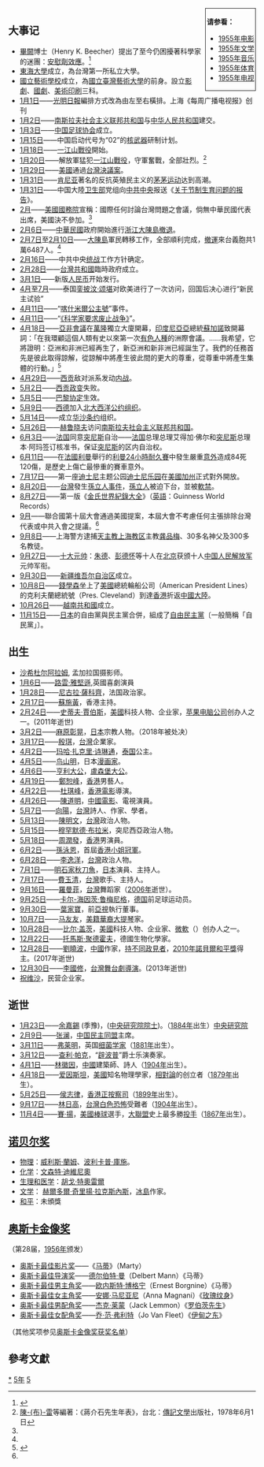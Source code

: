 {{refimprove|time=2019-09-16T16:34:13+00:00}}
{{yearTOC|1955|'''[[民國紀元|民國]]四十四年'''；日本'''[[昭和|昭和]]三十年'''}}

<div style="float:right; border:1px; border-style:solid; padding:2px"> 
'''请参看：'''
* [[1955年电影|1955年电影]]
* [[1955年文学|1955年文学]]
* [[1955年音乐|1955年音乐]]
* [[1955年体育|1955年体育]]
* [[1955年电视|1955年电视]]
</div>

==大事记==
*[[畢闕|畢闕]]博士（Henry K. Beecher）提出了至今仍困擾著科學家的迷團：[[安慰劑效應|安慰劑效應]]。<ref>{{Cite journal|title=The powerful placebo|url=http://www.ncbi.nlm.nih.gov/pubmed/13271123?dopt=Citation|last=Beecher|first=H. K.|date=1955-12-24|journal=Journal of the American Medical Association|issue=17|volume=159|pages=1602–1606|issn=0002-9955|pmid=13271123|access-date=2008-12-15|archive-date=2019-05-25|archive-url=https://web.archive.org/web/20190525084423/https://www.ncbi.nlm.nih.gov/pubmed/13271123?dopt=Citation|dead-url=no}}</ref>
*[[東海大學_(台灣)|東海大學]]成立，為台灣第一所私立大學。
*[[國立藝術學校|國立藝術學校]]成立，為[[國立臺灣藝術大學|國立臺灣藝術大學]]的前身。設立[[影劇|影劇]]、[[國劇|國劇]]、[[美術印刷|美術印刷]]三科。
*[[1月1日|1月1日]]——[[光明日報|光明日報]]編排方式改為由左至右橫排。上海《每周广播电视报》创刊
*[[1月2日|1月2日]]——[[南斯拉夫社会主义联邦共和国|南斯拉夫社会主义联邦共和国]]与[[中华人民共和国|中华人民共和国]]建交。
*[[1月3日|1月3日]]——[[中国足球协会|中国足球协会]]成立。
*[[1月15日|1月15日]]——中国启动代号为“02”的[[核武器|核武器]]研制计划。
*[[1月18日|1月18日]]——[[一江山戰役|一江山戰役]]開始。
*[[1月20日|1月20日]]——解放軍猛犯[[一江山戰役|一江山戰役]]，守軍奮戰，全部壯烈。<ref name="年表">[[陳布雷|陳-{布}-雷]]等編著：《蔣介石先生年表》，台北：[[傳記文學|傳記文學]]出版社，1978年6月1日</ref>{{rp|79}}
*[[1月29日|1月29日]]——[[美國|美國]]通過[[台灣決議案|台灣決議案]]。
*[[1月31日|1月31日]]——[[肯尼亚|肯尼亚]]著名的反抗英殖民主义的[[茅茅运动|茅茅运动]]达到高潮。
*[[1月31日|1月31日]]——中国大陸[[卫生部|卫生部]]党组向[[中共中央|中共中央]]报送《[[关于节制生育问题的报告|关于节制生育问题的报告]]》。
*[[2月|2月]]——[[美國國務院|美國國務院]]宣稱：國際任何討論台灣問題之會議，倘無中華民國代表出席，美國決不參加。<ref name="年表"/>{{rp|80}}
*[[2月6日|2月6日]]——[[中華民國|中華民國]]政府開始進行[[浙江|浙江]][[大陳島撤退|大陳島撤退]]。
*[[2月7日|2月7日]]至[[2月10日|2月10日]]——[[大陳島|大陳島]]軍民轉移工作，全部順利完成，[[大陳島撤退|撤運]]來台義胞共1萬6487人。<ref name="年表"/>{{rp|80}}
*[[2月16日|2月16日]]——中共中央[[统战|统战]]工作方针确定。
*[[2月28日|2月28日]]——[[台灣共和國|台灣共和國]]臨時政府成立。
*[[3月1日|3月1日]]——新版[[人民币|人民币]]开始发行。
*[[4月|4月]]至[[7月|7月]]——泰国[[銮披汶·颂堪|銮披汶·颂堪]]对欧美进行了一次访问，回国后决心进行“新民主试验”
*[[4月11日|4月11日]]——“[[喀什米爾公主號|喀什米爾公主號]]”事件。
*[[4月11日|4月11日]]——“[[《科学家要求废止战争》|《科学家要求废止战争》]]”。
*[[4月18日|4月18日]]——[[萬隆會議|亞非會議]]在[[萬隆|萬隆]]獨立大廈開幕，[[印度尼亞亞|印度尼亞亞]]總統[[蘇加諾|蘇加諾]]致開幕詞：「在我環顧這個人類有史以來第一次[[有色人種|有色人種]]的洲際會議。……我希望，它將證明：亞洲和非洲已經再生了，新亞洲和新非洲已經誕生了。我們的任務首先是彼此取得諒解，從諒解中將產生彼此間的更大的尊重，從尊重中將產生集體的行動。」<ref name=周>{{cite book |editors=[[金冲及|金冲及]]主編、[[中共中央文獻研究室|中共中央文獻研究室]]編 |title=《周恩來傳》 |edition=第2版 |location=北京 |publisher=中央文獻出版社 |year=2008 }}</ref>{{rp|1054}}
*[[4月29日|4月29日]]——[[胡志明市|西贡]]敌对派系发动[[内战|内战]]。
*[[5月2日|5月2日]]——[[胡志明市|西贡]][[政变|政变]]失败。
*[[5月5日|5月5日]]——[[巴黎协定|巴黎协定]]生效。
*[[5月9日|5月9日]]——[[德意志联邦共和国|西德]]加入[[北大西洋公约组织|北大西洋公约组织]]。
*[[5月14日|5月14日]]——成立[[华沙条约|华沙条约]]组织。
*[[5月26日|5月26日]]——[[赫鲁晓夫|赫鲁晓夫]]访问[[南斯拉夫社会主义联邦共和国|南斯拉夫社会主义联邦共和国]]。
*[[6月3日|6月3日]]——[[法国|法国]]同意[[突尼斯|突尼斯]]自治——[[法国|法国]]总理总理艾得加·佛尔和[[突尼斯|突尼斯]]总理本·阿玛签订核准书，保证[[突尼斯|突尼斯]]的区内自治权。
*[[6月11日|6月11日]]——在[[法國|法國]][[利曼|利曼]]舉行的[[利曼24小時耐久賽|利曼24小時耐久賽]]中發生嚴重[[1955年利曼慘劇|意外]]造成84死120傷，是歷史上傷亡最慘重的賽車意外。
*[[7月17日|7月17日]]——第一座[[迪士尼|迪士尼]]主题公园[[迪士尼乐园|迪士尼乐园]]在[[美國|美國]][[加州|加州]]正式對外開放。
*[[8月20日|8月20日]]——[[台灣|台灣]]發生[[孫立人事件|孫立人事件]]，[[孫立人|孫立人]]被迫下台，並被[[軟禁|軟禁]]。
*[[8月27日|8月27日]]——第一版《[[金氏世界紀錄大全|金氏世界紀錄大全]]》（[[英語|英語]]：Guinness World Records）
*[[9月|9月]]——聯合國第十屆大會通過美國提案，本屆大會不考慮任何主張排除台灣代表或中共入會之提議。<ref name="年表"/>{{rp|82}}
*[[9月8日|9月8日]]——上海警方逮捕[[天主教上海教区|天主教上海教区]]主教[[龚品梅|龚品梅]]、30多名神父及300多名教徒。
*[[9月27日|9月27日]]——[[十大元帅|十大元帅]]：[[朱德|朱德]]、[[彭德怀|彭德怀]]等十人在[[北京|北京]]获颁十人[[中国人民解放军|中国人民解放军]]元帅军衔。
*[[9月30日|9月30日]]——[[新疆维吾尔自治区|新疆维吾尔自治区]]成立。
*[[10月8日|10月8日]]——[[錢學森|錢學森]]坐上了[[美國|美國]]總統輪船公司（American President Lines）的克利夫蘭總統號（Pres. Cleveland）到達[[香港|香港]]折返[[中國大陸|中國大陸]]。
*[[10月26日|10月26日]]——[[越南共和國|越南共和國]]成立。
*[[11月15日|11月15日]]——[[日本|日本]]的自由黨與民主黨合併，組成了[[自由民主黨_(日本)|自由民主黨]]〔一般簡稱「自民黨」〕。

== 出生 ==
*[[沙希杜尔阿拉姆|沙希杜尔阿拉姆]], 孟加拉国摄影师。
* [[1月6日|1月6日]]——[[路雲·雅堅遜|路雲·雅堅遜]],英國喜劇演員
* [[1月28日|1月28日]]——[[尼古拉·薩科齊|尼古拉·薩科齊]]，法国政治家。
* [[2月17日|2月17日]]——[[蘇施黃|蘇施黃]]，香港主持。
* [[2月24日|2月24日]]——[[史蒂夫·賈伯斯|史蒂夫·賈伯斯]]，[[美國|美國]]科技人物、企业家，[[苹果电脑公司|苹果电脑公司]]创办人之一。(2011年逝世)
* [[3月2日|3月2日]]——[[麻原彰晃|麻原彰晃]]，[[日本|日本]]宗教人物。（2018年被处决）
* [[3月17日|3月17日]]——[[殷琪|殷琪]]，[[台灣|台灣]]企業家。
* [[4月2日|4月2日]]——[[玛哈·扎克里·诗琳通|玛哈·扎克里·诗琳通]]，[[泰国|泰国]]公主。
* [[4月5日|4月5日]]——[[鸟山明|鸟山明]]，日本[[漫画家|漫画家]]。
* [[4月6日|4月6日]]——[[亨利_(盧森堡大公)|亨利大公]]，[[盧森堡大公|盧森堡大公]]。
* [[4月19日|4月19日]]——[[鄭恕峰|鄭恕峰]]，[[香港|香港]]男藝人。
* [[4月22日|4月22日]]——[[杜琪峰|杜琪峰]]，[[香港電影|香港電影]]導演。
* [[4月26日|4月26日]]——[[陳道明|陳道明]]，[[中國電影|中國電影]]、電視演員。
* [[5月7日|5月7日]]——[[向陽|向陽]]，[[台灣|台灣]]詩人、作家、學者。
* [[5月13日|5月13日]]——[[陳明文|陳明文]]，[[台灣|台灣]]政治人物。
* [[5月15日|5月15日]]——[[穆罕默德·布拉米|穆罕默德·布拉米]]，突尼西亞政治人物。
* [[5月18日|5月18日]]——[[周潤發|周潤發]]，[[香港|香港]]男演員。
* [[6月2日|6月2日]]——[[孫泳恩|孫泳恩]]，首屆[[香港小姐|香港小姐]][[冠軍|冠軍]]。
* [[6月28日|6月28日]]——[[李逸洋|李逸洋]]，[[台灣|台灣]]政治人物。
* [[7月1日|7月1日]]——[[明石家秋刀魚|明石家秋刀魚]]，[[日本|日本]]演員、主持人。
* [[7月17日|7月17日]]——[[費玉清|費玉清]]，[[台灣|台灣]]歌手、主持人。
* [[9月16日|9月16日]]——[[羅曼菲|羅曼菲]]，[[台灣|台灣]]舞蹈家（[[2006年|2006年]]逝世）。
* [[9月25日|9月25日]]——[[卡尔-海因茨·鲁梅尼格|卡尔-海因茨·鲁梅尼格]]，[[德国|德国]]前足球运动员。
* [[9月30日|9月30日]]——[[葉家寶|葉家寶]]，前[[亞洲電視|亞視]]執行董事。
* [[10月7日|10月7日]]——[[马友友|马友友]]，[[美籍華人|美籍華裔]][[大提琴|大提琴]]家。
* [[10月28日|10月28日]]——[[比尔·盖茨|比尔·盖茨]]，[[美國|美國]]科技人物、企业家、[[微軟|微軟]]（{{lang-en|Microsoft}}）创办人之一。
* [[12月22日|12月22日]]——[[托馬斯·聚德霍夫|托馬斯·聚德霍夫]]，德國生物化學家。
* [[12月28日|12月28日]]——[[劉曉波|劉曉波]]，[[中國|中國]]作家，[[持不同政見者|持不同政見者]]，[[2010年諾貝爾和平獎|2010年諾貝爾和平獎]]得主。(2017年逝世)
* [[12月30日|12月30日]]——[[李國修|李國修]]，[[台灣|台灣]][[舞台劇|舞台劇]][[導演|導演]]。(2013年逝世)
* [[祝维沙|祝维沙]]，民营企业家。

== 逝世 ==
* [[1月23日|1月23日]]——[[余嘉錫|余嘉錫]] (季豫)，([[中央研究院院士|中央研究院院士]])。（[[1884年|1884年]]出生）[https://academicians.sinica.edu.tw/index.php?func=1-D 中央研究院]{{Wayback|url=https://academicians.sinica.edu.tw/index.php?func=1-D |date=20161102125806 }}
* [[2月9日|2月9日]]——[[张澜|张澜]]，[[中国民主同盟|中国民主同盟]]主席。
* [[3月11日|3月11日]]——[[弗莱明|弗莱明]]，英国[[细菌学家|细菌学家]]（[[1881年|1881年]]出生）。
* [[3月12日|3月12日]]——[[查利·帕克|查利·帕克]]，“[[比波普|辟波普]]”爵士乐演奏家。
* [[4月1日|4月1日]]——[[林徽因|林徽因]]，[[中國|中國]]建築師、詩人（[[1904年|1904年]]出生）。
* [[4月18日|4月18日]]——[[爱因斯坦|爱因斯坦]]，[[美國|美國]]知名物理學家，[[相對論|相對論]]的创立者（[[1879年|1879年]]出生）。
* [[5月25日|5月25日]]——[[侯志律|侯志律]]，[[香港正按察司|香港正按察司]]（[[1899年|1899年]]出生）。
* [[9月17日|9月17日]]——[[林日高|林日高]]，[[台灣|台灣]][[白色恐怖|白色恐怖]]受難者（[[1904年|1904年]]出生）。
* [[11月4日|11月4日]]——[[賽·揚|賽·揚]]，[[美國|美國]][[棒球|棒球]]選手，[[大聯盟|大聯盟]]史上最多勝[[投手|投手]]（[[1867年|1867年]]出生）。

== [[诺贝尔奖|诺贝尔奖]] ==
* [[诺贝尔物理学奖|物理]]：[[威利斯·蘭姆|威利斯·蘭姆]]、[[波利卡普·庫施|波利卡普·庫施]]。
* [[诺贝尔化学奖|化学]]：[[文森特·迪維尼奧|文森特·迪維尼奧]]
* [[诺贝尔医学奖|生理和医学]]：[[胡戈·特奧雷爾|胡戈·特奧雷爾]]
* [[诺贝尔文学奖|文学]]： [[赫爾多爾·奇里揚·拉克斯內斯|赫爾多爾·奇里揚·拉克斯內斯]]，[[冰島|冰島]]作家。
* [[诺贝尔和平奖|和平]]：未頒獎

== [[奥斯卡金像奖|奥斯卡金像奖]] ==
（第28届，[[1956年|1956年]]颁发）
* [[奥斯卡最佳影片奖|奥斯卡最佳影片奖]]——《[[君子好逑_(美國電影)|马蒂]]》（Marty）
* [[奥斯卡最佳导演奖|奥斯卡最佳导演奖]]——[[德尔伯特·曼|德尔伯特·曼]]（Delbert Mann）《马蒂》
* [[奥斯卡最佳男主角奖|奥斯卡最佳男主角奖]]——[[欧内斯特·博格宁|欧内斯特·博格宁]]（Ernest Borgnine）《马蒂》
* [[奥斯卡最佳女主角奖|奥斯卡最佳女主角奖]]——[[安娜·马尼亚尼|安娜·马尼亚尼]]（Anna Magnani）《[[玫瑰纹身|玫瑰纹身]]》
* [[奥斯卡最佳男配角奖|奥斯卡最佳男配角奖]]——[[杰克·莱蒙|杰克·莱蒙]]（Jack Lemmon）《[[罗伯茨先生|罗伯茨先生]]》
* [[奥斯卡最佳女配角奖|奥斯卡最佳女配角奖]]——[[乔·范·弗利特|乔·范·弗利特]]（Jo Van Fleet）《[[伊甸之东|伊甸之东]]》
（其他奖项参见[[奥斯卡金像奖获奖名单|奥斯卡金像奖获奖名单]]）

== 參考文獻 ==
{{reflist|2}}

[[Category:1955年|*]]
[[Category:1950年代|5年]]
[[Category:20世纪各年|5]]